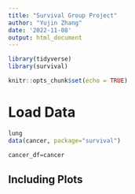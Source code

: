 ```yaml
---
title: "Survival Group Project"
author: "Yujin Zhang"
date: '2022-11-08'
output: html_document
---
```


```r
library(tidyverse)
library(survival)

knitr::opts_chunk$set(echo = TRUE)
```

# Load Data


```r
lung
data(cancer, package="survival")

cancer_df=cancer
```

## Including Plots
